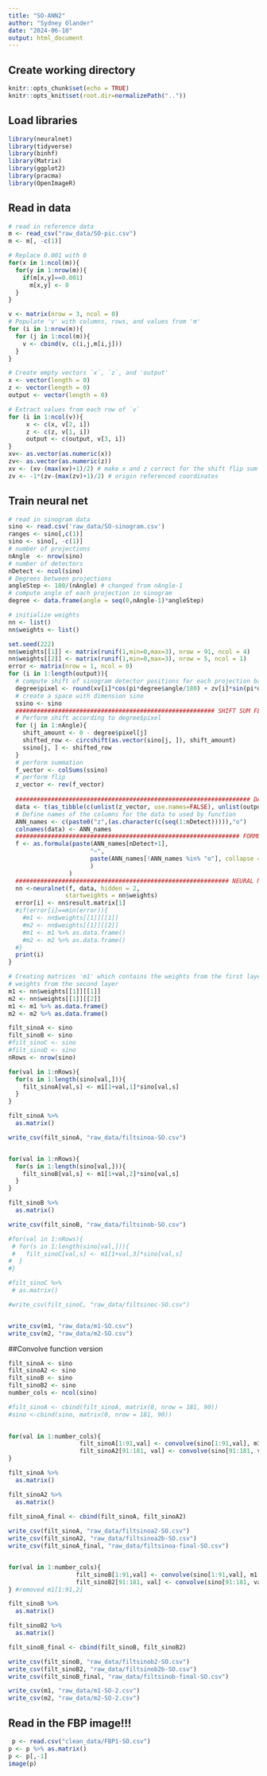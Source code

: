 ```yaml
---
title: "SO-ANN2"
author: "Sydney Olander"
date: "2024-06-10"
output: html_document
---
```


## Create working directory
```r
knitr::opts_chunk$set(echo = TRUE)
knitr::opts_knit$set(root.dir=normalizePath(".."))
```

## Load libraries
```r
library(neuralnet)
library(tidyverse)
library(binhf)
library(Matrix)
library(ggplot2)
library(pracma)
library(OpenImageR)
```

## Read in data 
```r
# read in reference data
m <- read_csv("raw_data/SO-pic.csv")
m <- m[, -c(1)]

# Replace 0.001 with 0
for(x in 1:ncol(m)){
  for(y in 1:nrow(m)){
    if(m[x,y]==0.001)
      m[x,y] <- 0
  }
}

v <- matrix(nrow = 3, ncol = 0)
# Populate 'v' with columns, rows, and values from 'm'
for (i in 1:nrow(m)){
  for (j in 1:ncol(m)){
    v <- cbind(v, c(i,j,m[i,j]))
  }
}

# Create empty vectors `x`, `z`, and 'output'
x <- vector(length = 0) 
z <- vector(length = 0)
output <- vector(length = 0)

# Extract values from each row of `v`
for (i in 1:ncol(v)){ 
     x <- c(x, v[2, i])
     z <- c(z, v[1, i])
     output <- c(output, v[3, i]) 
}
xv<- as.vector(as.numeric(x))
zv<- as.vector(as.numeric(z))
xv <- (xv-(max(xv)+1)/2) # make x and z correct for the shift flip sum code
zv <- -1*(zv-(max(zv)+1)/2) # origin referenced coordinates  
```


## Train neural net
```r
# read in sinogram data
sino <- read.csv('raw_data/SO-sinogram.csv')
ranges <- sino[,c(1)]
sino <- sino[, -c(1)]
# number of projections
nAngle  <- nrow(sino)
# number of detectors
nDetect <- ncol(sino)
# Degrees between projections
angleStep <- 180/(nAngle) # changed from nAngle-1
# compute angle of each projection in sinogram
degree <- data.frame(angle = seq(0,nAngle-1)*angleStep) 

# initialize weights
nn <- list()
nn$weights <- list()

set.seed(222) 
nn$weights[[1]] <- matrix(runif(1,min=0,max=3), nrow = 91, ncol = 4)
nn$weights[[2]] <- matrix(runif(1,min=0,max=3), nrow = 5, ncol = 1)
error <- matrix(nrow = 1, ncol = 0)
for (i in 1:length(output)){
  # compute shift of sinogram detector positions for each projection based on current image pixel
  degree$pixel <- round(xv[i]*cos(pi*degree$angle/180) + zv[i]*sin(pi*degree$angle/180))
  # create a space with dimension sino
  ssino <- sino   
  ######################################################## SHIFT SUM FLIP 
  # Perform shift according to degree$pixel
  for (j in 1:nAngle){ 
    shift_amount <- 0 - degree$pixel[j]
    shifted_row <- circshift(as.vector(sino[j, ]), shift_amount)
    ssino[j, ] <- shifted_row
  }
  # perform summation
  f_vector <- colSums(ssino) 
  # perform flip
  z_vector <- rev(f_vector)  
   
  ################################################################## DATA
  data <- t(as_tibble(c(unlist(z_vector, use.names=FALSE), unlist(output[i],use.names=FALSE))))
  # Define names of the columns for the data to used by function 
  ANN_names <- c(paste0("z",(as.character(c(seq(1:nDetect))))),"o") 
  colnames(data) <- ANN_names
  ############################################################### FORMULA
  f <- as.formula(paste(ANN_names[nDetect+1],
                       "~",
                       paste(ANN_names[!ANN_names %in% "o"], collapse = " + ")
                       )
                 ) 
  ############################################################ NEURAL NET
  nn <-neuralnet(f, data, hidden = 2,
                startweights = nn$weights)
  error[i] <- nn$result.matrix[1]
  #if(error[i]==min(error)){
    #m1 <- nn$weights[[1]][[1]]
    #m2 <- nn$weights[[1]][[2]]
    #m1 <- m1 %>% as.data.frame()
    #m2 <- m2 %>% as.data.frame()
  #}
  print(i)
}

# Creating matrices 'm1' which contains the weights from the first layer and 'm2' which contains the
# weights from the second layer
m1 <- nn$weights[[1]][[1]]
m2 <- nn$weights[[1]][[2]]
m1 <- m1 %>% as.data.frame()
m2 <- m2 %>% as.data.frame()


```



```r
filt_sinoA <- sino
filt_sinoB <- sino
#filt_sinoC <- sino
#filt_sinoD <- sino
nRows <- nrow(sino)

for(val in 1:nRows){
  for(s in 1:length(sino[val,])){
    filt_sinoA[val,s] <- m1[1+val,1]*sino[val,s]
  }
}

filt_sinoA %>% 
  as.matrix()

write_csv(filt_sinoA, "raw_data/filtsinoa-SO.csv")


for(val in 1:nRows){
  for(s in 1:length(sino[val,])){
    filt_sinoB[val,s] <- m1[1+val,2]*sino[val,s]
  }
}

filt_sinoB %>% 
  as.matrix()

write_csv(filt_sinoB, "raw_data/filtsinob-SO.csv")

#for(val in 1:nRows){
 # for(s in 1:length(sino[val,])){
 #   filt_sinoC[val,s] <- m1[1+val,3]*sino[val,s]
#  }
#}

#filt_sinoC %>% 
 # as.matrix()

#write_csv(filt_sinoC, "raw_data/filtsinoc-SO.csv")


write_csv(m1, "raw_data/m1-SO.csv")
write_csv(m2, "raw_data/m2-SO.csv")

```

##Convolve function version
```r
filt_sinoA <- sino
filt_sinoA2 <- sino
filt_sinoB <- sino
filt_sinoB2 <- sino
number_cols <- ncol(sino)

#filt_sinoA <- cbind(filt_sinoA, matrix(0, nrow = 181, 90))
#sino <-cbind(sino, matrix(0, nrow = 181, 90))

            
for(val in 1:number_cols){
                    filt_sinoA[1:91,val] <- convolve(sino[1:91,val], m1[2:92,1], type ="circular")
                    filt_sinoA2[91:181, val] <- convolve(sino[91:181, val], m1[2:92, 1], type = "circular")
}

filt_sinoA %>% 
  as.matrix()

filt_sinoA2 %>% 
  as.matrix()

filt_sinoA_final <- cbind(filt_sinoA, filt_sinoA2)
  
write_csv(filt_sinoA, "raw_data/filtsinoa2-SO.csv")
write_csv(filt_sinoA2, "raw_data/filtsinoa2b-SO.csv")
write_csv(filt_sinoA_final, "raw_data/filtsinoa-final-SO.csv")


for(val in 1:number_cols){
                   filt_sinoB[1:91,val] <- convolve(sino[1:91,val], m1[2:92,2], type = "circular") 
                   filt_sinoB2[91:181, val] <- convolve(sino[91:181, val], m1[2:92, 2], type = "circular")
} #removed m1[1:91,2]

filt_sinoB %>% 
  as.matrix()

filt_sinoB2 %>%
  as.matrix()

filt_sinoB_final <- cbind(filt_sinoB, filt_sinoB2)

write_csv(filt_sinoB, "raw_data/filtsinob2-SO.csv")
write_csv(filt_sinoB2, "raw_data/filtsinob2b-SO.csv")
write_csv(filt_sinoB_final, "raw_data/filtsinob-final-SO.csv")

write_csv(m1, "raw_data/m1-SO-2.csv")
write_csv(m2, "raw_data/m2-SO-2.csv")
```

## Read in the FBP image!!!
```r
 p <- read.csv("clean_data/FBP1-SO.csv")
p <- p %>% as.matrix()
p <- p[,-1]
image(p)
```

